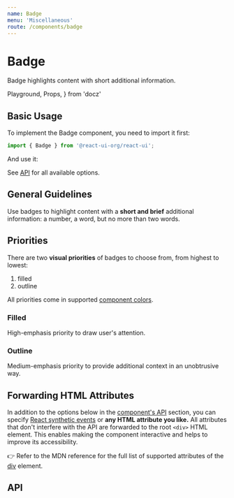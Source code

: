 ```yaml
---
name: Badge
menu: 'Miscellaneous'
route: /components/badge
---
```


# Badge

Badge highlights content with short additional information.

  Playground,
  Props,
} from 'docz'

## Basic Usage

To implement the Badge component, you need to import it first:

```js
import { Badge } from '@react-ui-org/react-ui';
```

And use it:

<Playground>
  <Badge label="Hello!" />
</Playground>

See [API](#api) for all available options.

## General Guidelines

Use badges to highlight content with a **short and brief** additional
information: a number, a word, but no more than two words.

## Priorities

There are two **visual priorities** of badges to choose from, from highest to
lowest:

1. filled
2. outline

All priorities come in supported
[component colors](/foundation/colors#component-colors).

### Filled

High-emphasis priority to draw user's attention.

<Playground>
  <Badge label="1" color="success" />
  <Badge label="2" color="warning" />
  <Badge label="3" color="danger" />
  <Badge label="10" color="help" />
  <Badge label="34" color="info" />
  <Badge label="99+" />
  <Placeholder dark inline>
    <Badge label="365" color="light" />
  </Placeholder>
  <Badge label="999+" color="dark" />
</Playground>

<Playground>
  <Badge label="Success" color="success" />
  <Badge label="Warning" color="warning" />
  <Badge label="Danger" color="danger" />
  <Badge label="Help" color="help" />
  <Badge label="Info" color="info" />
  <Badge label="Note" />
  <Placeholder dark inline>
    <Badge label="Light" color="light" />
  </Placeholder>
  <Badge label="Dark" color="dark" />
</Playground>

### Outline

Medium-emphasis priority to provide additional context in an unobtrusive way.

<Playground>
  <Badge priority="outline" label="1" color="success" />
  <Badge priority="outline" label="2" color="warning" />
  <Badge priority="outline" label="3" color="danger" />
  <Badge priority="outline" label="10" color="help" />
  <Badge priority="outline" label="34" color="info" />
  <Badge priority="outline" label="99+" />
  <Placeholder dark inline>
    <Badge priority="outline" label="365" color="light" />
  </Placeholder>
  <Badge priority="outline" label="999+" color="dark" />
</Playground>

<Playground>
  <Badge priority="outline" label="Success" color="success" />
  <Badge priority="outline" label="Warning" color="warning" />
  <Badge priority="outline" label="Danger" color="danger" />
  <Badge priority="outline" label="Help" color="help" />
  <Badge priority="outline" label="Info" color="info" />
  <Badge priority="outline" label="Note" />
  <Placeholder dark inline>
    <Badge priority="outline" label="Light" color="light" />
  </Placeholder>
  <Badge priority="outline" label="Dark" color="dark" />
</Playground>

## Forwarding HTML Attributes

In addition to the options below in the [component's API](#api) section, you
can specify [React synthetic events] or **any HTML attribute you like.** All
attributes that don't interfere with the API are forwarded to the root `<div>`
HTML element. This enables making the component interactive and helps to improve
its accessibility.

👉 Refer to the MDN reference for the full list of supported attributes of the
[div] element.

## API

<Props table of={Badge} />

[React synthetic events]: https://reactjs.org/docs/events.html
[div]: https://developer.mozilla.org/en-US/docs/Web/HTML/Element/div#attributes
